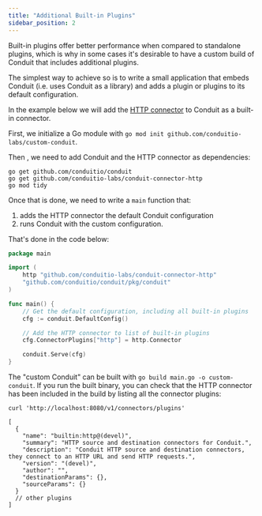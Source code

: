 ```yaml
---
title: "Additional Built-in Plugins"
sidebar_position: 2
---
```


Built-in plugins offer better performance when compared to standalone plugins,
which is why in some cases it's desirable to have a custom build of Conduit that
includes additional plugins.

The simplest way to achieve so is to write a small application that embeds
Conduit (i.e. uses Conduit as a library) and adds a plugin or plugins to its
default configuration.

In the example below we will add
the [HTTP connector](https://github.com/conduitio-labs/conduit-connector-http)
to Conduit as a built-in connector.

First, we initialize a Go module with `go mod init github.com/conduitio-labs/custom-conduit`.

Then , we need to add Conduit and the HTTP connector as dependencies:
```shell
go get github.com/conduitio/conduit
go get github.com/conduitio-labs/conduit-connector-http
go mod tidy
```

Once that is done, we need to write a `main` function that:
1. adds the HTTP connector the default Conduit configuration
2. runs Conduit with the custom configuration.

That's done in the code below:

```go
package main

import (
	http "github.com/conduitio-labs/conduit-connector-http"
	"github.com/conduitio/conduit/pkg/conduit"
)

func main() {
	// Get the default configuration, including all built-in plugins
	cfg := conduit.DefaultConfig()

	// Add the HTTP connector to list of built-in plugins
	cfg.ConnectorPlugins["http"] = http.Connector

	conduit.Serve(cfg)
}
```

The "custom Conduit" can be built with `go build main.go -o custom-conduit`. If
you run the built binary, you can check that the HTTP connector has been
included in the build by listing all the connector plugins: 
```shell
curl 'http://localhost:8080/v1/connectors/plugins'

[
  {
    "name": "builtin:http@(devel)",
    "summary": "HTTP source and destination connectors for Conduit.",
    "description": "Conduit HTTP source and destination connectors, they connect to an HTTP URL and send HTTP requests.",
    "version": "(devel)",
    "author": "",
    "destinationParams": {},
    "sourceParams": {}
  }
  // other plugins
]
```
